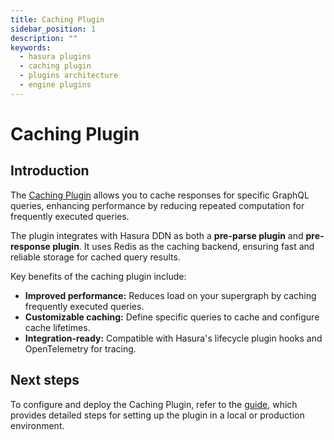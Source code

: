 ```yaml
---
title: Caching Plugin
sidebar_position: 1
description: ""
keywords:
  - hasura plugins
  - caching plugin
  - plugins architecture
  - engine plugins
---
```


# Caching Plugin

## Introduction

The [Caching Plugin](https://github.com/hasura/engine-plugin-caching) allows you to cache responses for specific GraphQL
queries, enhancing performance by reducing repeated computation for frequently executed queries.

The plugin integrates with Hasura DDN as both a **pre-parse plugin** and **pre-response plugin**. It uses Redis as the
caching backend, ensuring fast and reliable storage for cached query results.

Key benefits of the caching plugin include:

- **Improved performance:** Reduces load on your supergraph by caching frequently executed queries.
- **Customizable caching:** Define specific queries to cache and configure cache lifetimes.
- **Integration-ready:** Compatible with Hasura's lifecycle plugin hooks and OpenTelemetry for tracing.

## Next steps

To configure and deploy the Caching Plugin, refer to the [guide](/plugins/caching/how-to.mdx), which provides detailed
steps for setting up the plugin in a local or production environment.
